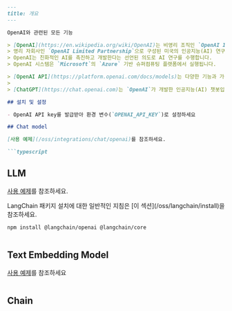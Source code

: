 ```markdown
---
title: 개요
---

OpenAI와 관련된 모든 기능

> [OpenAI](https://en.wikipedia.org/wiki/OpenAI)는 비영리 조직인 `OpenAI Incorporated`와
> 영리 자회사인 `OpenAI Limited Partnership`으로 구성된 미국의 인공지능(AI) 연구소입니다.
> OpenAI는 친화적인 AI를 촉진하고 개발한다는 선언된 의도로 AI 연구를 수행합니다.
> OpenAI 시스템은 `Microsoft`의 `Azure` 기반 슈퍼컴퓨팅 플랫폼에서 실행됩니다.

> [OpenAI API](https://platform.openai.com/docs/models)는 다양한 기능과 가격대를 가진 다양한 모델 세트로 구동됩니다.
>
> [ChatGPT](https://chat.openai.com)는 `OpenAI`가 개발한 인공지능(AI) 챗봇입니다.

## 설치 및 설정

- OpenAI API key를 발급받아 환경 변수(`OPENAI_API_KEY`)로 설정하세요

## Chat model

[사용 예제](/oss/integrations/chat/openai)를 참조하세요.

```typescript
```

## LLM

[사용 예제](/oss/integrations/llms/openai)를 참조하세요.

<Tip>
LangChain 패키지 설치에 대한 일반적인 지침은 [이 섹션](/oss/langchain/install)을 참조하세요.
</Tip>

```bash npm
npm install @langchain/openai @langchain/core
```
```typescript
```

## Text Embedding Model

[사용 예제](/oss/integrations/text_embedding/openai)를 참조하세요

```typescript
```

## Chain

```typescript
```
```